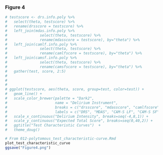 

### Figure 4

```r

# testscore <- drs.info.poly %>%
#   select(theta, testscore) %>%
#   rename(drsscore = testscore) %>%
#   left_join(mdas.info.poly %>% 
#               select(theta, testscore) %>%
#               rename(mdasscore = testscore), by="theta") %>%
#   left_join(camlf.info.poly %>%
#               select(theta, testscore) %>%
#               rename(camlfscore = testscore), by="theta") %>%
#   left_join(camsf.info.poly %>%
#               select(theta, testscore) %>%
#               rename(camsfscore = testscore), by="theta") %>%
#   gather(test, score, 2:5)
# 
# 
# 
# ggplot(testscore, aes(theta, score, group=test, color=test)) +
#   geom_line() +
#   scale_color_brewer(palette = "Dark2", 
#                      name = "Delirium Instrument",
#                      breaks = c("drsscore", "mdasscore", "camlfscore", "camsfscore"),
#                      labels = c("DRS", "MDAS", "CAM-S LF", "CAM-S SF")) + 
#   scale_x_continuous("Delirium Intensity", breaks=seq(-4,8,1)) +
#   scale_y_continuous("Expected Total Score", breaks=seq(0,40,2)) +
#   ggtitle("Test Characteristic Curves")  +
#   theme_doug()

# From 012-polytomous_test_characteristic-curve.Rmd
plot_test_characteristic_curve
ggsave("Figure4.png")

```